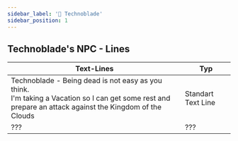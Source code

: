 ```yaml
---
sidebar_label: '🐷 Technoblade'
sidebar_position: 1
---
```



## Technoblade's NPC - Lines

| Text-Lines                                                                                                                                                   | Typ                |
|--------------------------------------------------------------------------------------------------------------------------------------------------------------|--------------------|
| Technoblade - Being dead is not easy as you think.<br />I'm taking a Vacation so I can get some rest and prepare an attack against the Kingdom of the Clouds | Standart Text Line |
| ???                                                                                                                                                          | ???                |